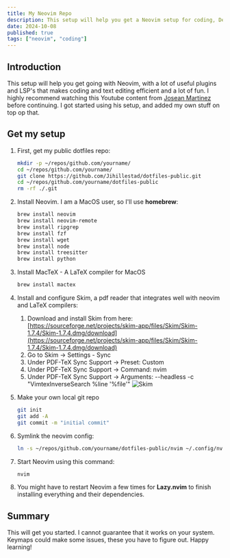 ```yaml
---
title: My Neovim Repo
description: This setup will help you get a Neovim setup for coding, DevOps and text editing
date: 2024-10-08
published: true
tags: ["neovim", "coding"]
---
```


## Introduction

This setup will help you get going with Neovim, with a lot of useful plugins and LSP's that
makes coding and text editing efficient and a lot of fun. I highly recommend watching this
Youtube content from [Josean Martinez](https://www.youtube.com/@joseanmartinez) before continuing.
I got started using his setup, and added my own stuff on top op that.

<Youtube id="6pAG3BHurdM" />

## Get my setup

1. First, get my public dotfiles repo:

   ```bash
   mkdir -p ~/repos/github.com/yourname/
   cd ~/repos/github.com/yourname/
   git clone https://github.com/Jihillestad/dotfiles-public.git
   cd ~/repos/github.com/yourname/dotfiles-public
   rm -rf ./.git
   ```

2. Install Neovim. I am a MacOS user, so I'll use **homebrew**:

   ```bash
   brew install neovim
   brew install neovim-remote
   brew install ripgrep
   brew install fzf
   brew install wget
   brew install node
   brew install treesitter
   brew install python
   ```

3. Install MacTeX - A LaTeX compiler for MacOS

   ```bash
   brew install mactex
   ```

4. Install and configure Skim, a pdf reader that integrates well with neovim and LaTeX compilers:

   1. Download and install Skim from here: [https://sourceforge.net/projects/skim-app/files/Skim/Skim-1.7.4/Skim-1.7.4.dmg/download](https://sourceforge.net/projects/skim-app/files/Skim/Skim-1.7.4/Skim-1.7.4.dmg/download)
   2. Go to Skim -> Settings - Sync
   3. Under PDF-TeX Sync Support -> Preset: Custom
   4. Under PDF-TeX Sync Support -> Command: nvim
   5. Under PDF-TeX Sync Support -> Arguments: --headless -c "VimtexInverseSearch %line '%file'"
      <Image alt="Skim" src="/skim001.png" width={400} height={400} />

5. Make your own local git repo

   ```bash
   git init
   git add -A
   git commit -m "initial commit"
   ```

6. Symlink the neovim config:

   ```bash
   ln -s ~/repos/github.com/yourname/dotfiles-public/nvim ~/.config/nvim
   ```

7. Start Neovim using this command:

   ```bash
   nvim
   ```

8. You might have to restart Neovim a few times for **Lazy.nvim** to finish installing everything and their
   dependencies.

## Summary

This will get you started. I cannot guarantee that it works on your system. Keymaps could make some issues,
these you have to figure out. Happy learning!
